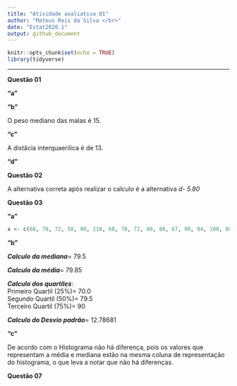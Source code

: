 ```yaml
---
title: "Atividade avaliativa 01"
author: "Mateus Reis da Silva </br>"
date: "Estat2020.1"
output: github_document
---
```


```r
knitr::opts_chunk$set(echo = TRUE)
library(tidyverse)
```

---

**Questão 01**

**"a"**


**"b"**

O peso mediano das malas é 15.

**"c"**

A distâcia interquaerilica é de 13.

**"d"**

**Questão 02**

A alternativa correta após realizar o calculo é a alternativa _d- 5.80_ 

**Questão 03**

**"a"**

```r
x <- c(68, 70, 72, 58, 90, 110, 68, 70, 72, 80, 80, 67, 90, 94, 100, 80, 75, 79, 84, 90)
```

**"b"**

**_Calculo da mediana_**= 79.5

**_Calculo da média_**= 79.85

**_Calculo dos quartiles_**: </br> Primeiro Quartil (25%)= 70.0 </br> Segundo Quartil (50%)= 79.5 </br> Terceiro Quartil (75%)= 90

**_Calculo do Desvio padrão_**= 12.78681

**"c"**

De acordo com o Histograma não há diferença, pois os valores que representam a média e mediana estão na mesma coluna de representação do histograma, o que leva a notar que não há diferenças.


**Questão 07**
